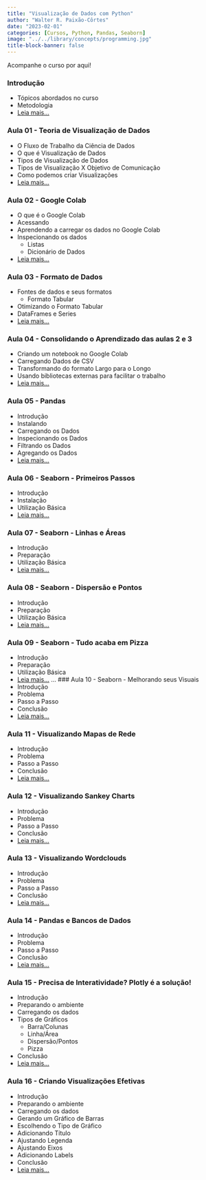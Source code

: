 ```yaml
---
title: "Visualização de Dados com Python"
author: "Walter R. Paixão-Côrtes"
date: "2023-02-01"
categories: [Cursos, Python, Pandas, Seaborn]
image: "../../library/concepts/programming.jpg"
title-block-banner: false
---
```


Acompanhe o curso por aqui!


### Introdução 
- Tópicos abordados no curso
- Metodologia
- [Leia mais...](/posts/data-010/index.html)

### Aula 01 - Teoria de Visualização de Dados
- O Fluxo de Trabalho da Ciência de Dados
- O que é Visualização de Dados
- Tipos de Visualização de Dados
- Tipos de Visualização X Objetivo de Comunicação
- Como podemos criar Visualizações
- [Leia mais...](/posts/data-101/index.html)

### Aula 02 - Google Colab
- O que é o Google Colab
- Acessando
- Aprendendo a carregar os dados no Google Colab
- Inspecionando os dados
  - Listas
  - Dicionário de Dados
- [Leia mais...](/posts/data-102/index.html)

### Aula 03 - Formato de Dados
- Fontes de dados e seus formatos
  - Formato Tabular
- Otimizando o Formato Tabular
- DataFrames e Series
- [Leia mais...](/posts/data-103/index.html)

### Aula 04 - Consolidando o Aprendizado das aulas 2 e 3
- Criando um notebook no Google Colab
- Carregando Dados de CSV
- Transformando do formato Largo para o Longo
- Usando bibliotecas externas para facilitar o trabalho
- [Leia mais...](/posts/data-104/index.html)


### Aula 05 - Pandas
- Introdução
- Instalando
- Carregando os Dados
- Inspecionando os Dados
- Filtrando os Dados
- Agregando os Dados
- [Leia mais...](/posts/data-105/index.html)


### Aula 06 - Seaborn - Primeiros Passos
- Introdução
- Instalação
- Utilização Básica
- [Leia mais...](/posts/data-106/index.html)


### Aula 07 - Seaborn - Linhas e Áreas
- Introdução
- Preparação
- Utilização Básica
- [Leia mais...](/posts/data-107/index.html)

### Aula 08 - Seaborn - Dispersão e Pontos
- Introdução
- Preparação
- Utilização Básica
- [Leia mais...](/posts/data-108/index.html)

### Aula 09 - Seaborn - Tudo acaba em Pizza
- Introdução
- Preparação
- Utilização Básica
- [Leia mais...](/posts/data-109/index.html)
...
### Aula 10 - Seaborn - Melhorando seus Visuais
- Introdução
- Problema
- Passo a Passo
- Conclusão
- [Leia mais...](/posts/data-110/index.html)

### Aula 11 - Visualizando Mapas de Rede
- Introdução
- Problema
- Passo a Passo
- Conclusão
- [Leia mais...](/posts/data-111/index.html)

### Aula 12 - Visualizando Sankey Charts
- Introdução
- Problema
- Passo a Passo
- Conclusão
- [Leia mais...](/posts/data-112/index.html)

### Aula 13 - Visualizando Wordclouds
- Introdução
- Problema
- Passo a Passo
- Conclusão
- [Leia mais...](/posts/data-113/index.html)

### Aula 14 - Pandas e Bancos de Dados
- Introdução
- Problema
- Passo a Passo
- Conclusão
- [Leia mais...](/posts/data-114/index.html)

### Aula 15 - Precisa de Interatividade? Plotly é a solução!
- Introdução
- Preparando o ambiente
- Carregando os dados
- Tipos de Gráficos
  - Barra/Colunas
  - Linha/Área
  - Dispersão/Pontos
  - Pizza
- Conclusão
- [Leia mais...](/posts/data-115/index.html)

### Aula 16 - Criando Visualizações Efetivas
- Introdução
- Preparando o ambiente
- Carregando os dados
- Gerando um Gráfico de Barras
- Escolhendo o Tipo de Gráfico
- Adicionando Título
- Ajustando Legenda
- Ajustando Eixos
- Adicionando Labels
- Conclusão
- [Leia mais...](/posts/data-116/index.html)
